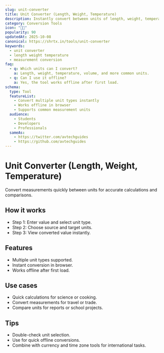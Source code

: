 ```yaml
---
slug: unit-converter
title: Unit Converter (Length, Weight, Temperature)
description: Instantly convert between units of length, weight, temperature, and more for quick calculations.
category: Conversion Tools
icon: "📏🔄"
popularity: 90
updatedAt: 2025-10-08
canonical: https://shrtx.in/tools/unit-converter
keywords:
  - unit converter
  - length weight temperature
  - measurement conversion
faq:
  - q: Which units can I convert?
    a: Length, weight, temperature, volume, and more common units.
  - q: Can I use it offline?
    a: Yes, the tool works offline after first load.
schema:
  type: Tool
  featureList:
    - Convert multiple unit types instantly
    - Works offline in browser
    - Supports common measurement units
  audience:
    - Students
    - Developers
    - Professionals
  sameAs:
    - https://twitter.com/avtechguides
    - https://github.com/avtechguides
---
```



# Unit Converter (Length, Weight, Temperature)

Convert measurements quickly between units for accurate calculations and comparisons.

<UnitConverter client:only="react" />

## How it works

- Step 1: Enter value and select unit type.
- Step 2: Choose source and target units.
- Step 3: View converted value instantly.

## Features

- Multiple unit types supported.
- Instant conversion in browser.
- Works offline after first load.

## Use cases

- Quick calculations for science or cooking.
- Convert measurements for travel or trade.
- Compare units for reports or school projects.

## Tips

- Double-check unit selection.
- Use for quick offline conversions.
- Combine with currency and time zone tools for international tasks.
